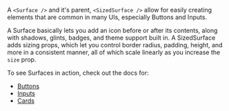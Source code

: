 A `<Surface />` and it's parent, `<SizedSurface />` allow for easily creating elements
that are common in many UIs, especially Buttons and Inputs.

A Surface basically lets you add an icon before or after its contents, along with shadows,
glints, badges, and theme support built in. A SizedSurface adds sizing props, which let you
control border radius, padding, height, and more in a consistent manner, all of which scale
linearly as you increase the `size` prop.

To see Surfaces in action, check out the docs for:

- [Buttons](/docs/buttons)
- [Inputs](/docs/inputs)
- [Cards](/docs/cards)
